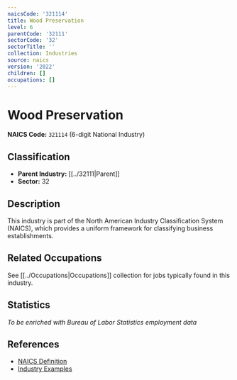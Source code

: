 ```yaml
---
naicsCode: '321114'
title: Wood Preservation
level: 6
parentCode: '32111'
sectorCode: '32'
sectorTitle: ''
collection: Industries
source: naics
version: '2022'
children: []
occupations: []
---
```

# Wood Preservation

**NAICS Code:** `321114` (6-digit National Industry)

## Classification

- **Parent Industry:** [[../32111|Parent]]
- **Sector:** 32

## Description

This industry is part of the North American Industry Classification System (NAICS), which provides a uniform framework for classifying business establishments.

## Related Occupations

See [[../Occupations|Occupations]] collection for jobs typically found in this industry.

## Statistics

*To be enriched with Bureau of Labor Statistics employment data*

## References

- [NAICS Definition](https://www.census.gov/naics/)
- [Industry Examples](https://www.census.gov/naics/2022NAICS/)
